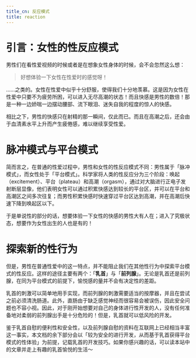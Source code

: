 ```yaml
---
title_cn: 反应模式
title: reaction
---
```

# 引言：女性的性反应模式

男性们在看性爱视频的时候或者是在想象女性身体的时候，会不会忽然这么想：

> 好想体验一下女性在性爱时的感觉呀！

……之类的。女性在性爱中似乎十分舒服，使得我们十分地羡慕。这是因为女性在性爱中只要不为疲劳所困，可以进入无尽高潮的状态！而且快感是男性的数倍！那是一种一边娇喘一边摆动腰部、流下眼泪、迷失自我的程度的惊人的快感。

相比之下，男性的快感只在射精的那一瞬间，仅此而已。而且在高潮之后，还会由于血清素水平上升而产生疲倦感，难以继续享受性爱。

# 脉冲模式与平台模式

简而言之，在普通的性爱过程中，男性和女性的性反应模式不同：男性属于「脉冲模式」，而女性处于「平台模式」。科学家将人类的性反应分为三个阶段：唤起（excitement）、平台（plateau）和高潮（orgasm），通过对大脑进行正电子发射断层显像，他们表明女性可以通过积累快感达到较长的平台区，并可以在平台和高潮区之间多次往复；而男性积累快感时快速穿过平台区达到高潮，并在高潮后快速下降到唤起区以下。

于是单说性的部分的话，想要体验一下女性的快感的男性大有人在；进入了究极状态，想要作为女性出生的人也是有的！

# 探索新的性行为

但是，男性在普通性爱中的这一特点，并不能阻止我们在其他性行为中探索平台模式的性反应。这样的途径主要有两个：「**乳首**」与「**前列腺**」。无论是乳首还是前列腺，在同为平台模式的前提下，愉悦感的量并不会有决定性的差距。

乳首的刺激可以简单地用手实现，而前列腺的刺激需要适当的按摩器，并且在尝试之前必须清洗肠道。此外，直肠由于缺乏感觉神经而很容易会被误伤，因此安全问题也不容小视。因此，对于刚开始想要对自己的身体进行性开发的人，没有任何准备地对柔弱的前列腺出手是十分危险的！但是，乳首就可以低风险的开发。

鉴于乳首自慰的便利性和安全性，以及前列腺自慰的资料在互联网上已经相当丰富这一事实，本文档的余下部分会以「较为安全的进行开发，从而基于乳首获得平台模式的性体验」为前提，记载乳首的开发技巧。如果你感兴趣的话，可以读本站中的文章并走上有趣的乳首愉悦的生活～
